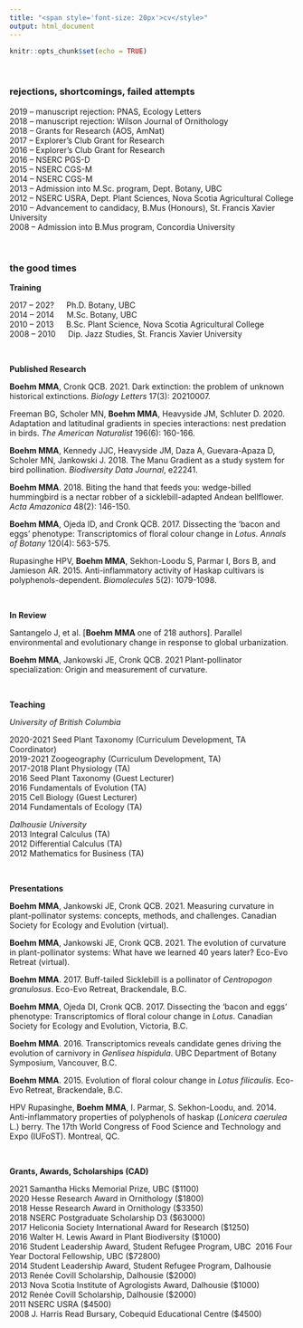 ```yaml
---
title: "<span style='font-size: 20px'>cv</style>"
output: html_document
---
```


```r
knitr::opts_chunk$set(echo = TRUE)
```

&nbsp;
&nbsp;
&nbsp;

### rejections, shortcomings, failed attempts

2019 &ndash; manuscript rejection: PNAS, Ecology Letters\
2018 &ndash; manuscript rejection: Wilson Journal of Ornithology\
2018 &ndash; Grants for Research (AOS, AmNat)\
2017 &ndash; Explorer's Club Grant for Research\
2016 &ndash; Explorer's Club Grant for Research\
2016 &ndash; NSERC PGS-D\
2015 &ndash; NSERC CGS-M\
2014 &ndash; NSERC CGS-M\
2013 &ndash; Admission into M.Sc. program, Dept. Botany, UBC\
2012 &ndash; NSERC USRA, Dept. Plant Sciences, Nova Scotia Agricultural College\
2010 &ndash; Advancement to candidacy, B.Mus (Honours), St. Francis Xavier University\
2008 &ndash; Admission into B.Mus program, Concordia University\


&nbsp;
&nbsp;
&nbsp;
&nbsp;
&nbsp;

### the good times

**Training**

2017 &ndash; 202? &emsp; Ph.D. Botany, UBC\
2014 &ndash; 2014 &emsp; M.Sc. Botany, UBC\
2010 &ndash; 2013 &emsp; B.Sc. Plant Science, Nova Scotia Agricultural College\
2008 &ndash; 2010 &emsp; Dip. Jazz Studies, St. Francis Xavier University\

&nbsp;

**Published Research**

**Boehm MMA**, Cronk QCB. 2021. Dark extinction: the problem of unknown historical extinctions. *Biology Letters* 17(3): 20210007.\

Freeman BG, Scholer MN, **Boehm MMA**, Heavyside JM, Schluter D. 2020. Adaptation and latitudinal gradients in species interactions: nest predation in birds. *The American Naturalist* 196(6): 160-166.\

**Boehm MMA**, Kennedy JJC, Heavyside JM, Daza A, Guevara-Apaza D, Scholer MN, Jankowski J. 2018. The Manu Gradient as a study system for bird pollination. *Biodiversity Data Journal*, e22241.\

**Boehm MMA**. 2018. Biting the hand that feeds you: wedge-billed hummingbird is a nectar robber of a sicklebill-adapted Andean bellflower. *Acta Amazonica* 48(2): 146-150.\

**Boehm MMA**, Ojeda ID, and Cronk QCB. 2017. Dissecting the ‘bacon and eggs’ phenotype: Transcriptomics of floral colour change in *Lotus*. *Annals of Botany* 120(4): 563-575.\

Rupasinghe HPV, **Boehm MMA**, Sekhon-Loodu S, Parmar I, Bors B, and Jamieson AR. 2015. Anti-inflammatory activity of Haskap cultivars is polyphenols-dependent. *Biomolecules* 5(2): 1079-1098.\

&nbsp;

**In Review**

Santangelo J, et al. [**Boehm MMA** one of 218 authors]. Parallel environmental and evolutionary change in response to global urbanization.\

**Boehm MMA**, Jankowski JE, Cronk QCB. 2021 Plant-pollinator specialization: Origin and measurement of curvature.\

&nbsp;

**Teaching**

*University of British Columbia*\

2020-2021	Seed Plant Taxonomy (Curriculum Development, TA Coordinator)\
2019-2021	Zoogeography (Curriculum Development, TA)\
2017-2018 Plant Physiology (TA)\
2016		Seed Plant Taxonomy (Guest Lecturer)\
2016    Fundamentals of Evolution (TA)\
2015 		Cell Biology (Guest Lecturer)\
2014		Fundamentals of Ecology (TA)\

*Dalhousie University*\
2013		Integral Calculus	(TA)\
2012		Differential Calculus (TA)\
2012    Mathematics for Business (TA)\

&nbsp;

**Presentations**\

**Boehm MMA**, Jankowski JE, Cronk QCB. 2021. Measuring curvature in plant-pollinator systems: concepts, methods, and challenges. Canadian Society for Ecology and Evolution (virtual).\

**Boehm MMA**, Jankowski JE, Cronk QCB. 2021. The evolution of curvature in plant-pollinator systems: What have we learned 40 years later? Eco-Evo Retreat (virtual).\ 

**Boehm MMA**. 2017. Buff-tailed Sicklebill is a pollinator of *Centropogon granulosus*. Eco-Evo Retreat, Brackendale, B.C.\

**Boehm MMA**, Ojeda DI, Cronk QCB. 2017. Dissecting the ‘bacon and eggs’ phenotype: Transcriptomics of floral colour change in *Lotus*. Canadian Society for Ecology and Evolution, Victoria, B.C.\

**Boehm MMA**. 2016. Transcriptomics reveals candidate genes driving the evolution of carnivory in *Genlisea hispidula*. UBC Department of Botany Symposium, Vancouver, B.C.\

**Boehm MMA**. 2015. Evolution of floral colour change in *Lotus filicaulis*. Eco-Evo Retreat, Brackendale, B.C.\

HPV Rupasinghe, **Boehm MMA**, I. Parmar, S. Sekhon-Loodu, and. 2014. Anti-inflammatory properties of polyphenols of haskap (*Lonicera caerulea* L.) berry. The 17th World Congress of Food Science and Technology and Expo (IUFoST). Montreal, QC.\

&nbsp;

**Grants, Awards, Scholarships (CAD)**

2021	Samantha Hicks Memorial Prize, UBC ($1100)\
2020  Hesse Research Award in Ornithology ($1800)\
2018	Hesse Research Award in Ornithology ($3350)\
2018	NSERC Postgraduate Scholarship D3 ($63000)\
2017	Heliconia Society International Award for Research ($1250)\
2016	Walter H. Lewis Award in Plant Biodiversity ($1000)\
2016	Student Leadership Award, Student Refugee Program, UBC\  
2016	Four Year Doctoral Fellowship, UBC ($72800)\
2014	Student Leadership Award, Student Refugee Program, Dalhousie\
2013	Renée Covill Scholarship, Dalhousie ($2000)\
2013	Nova Scotia Institute of Agrologists Award, Dalhousie ($1000)\
2012 	Renée Covill Scholarship, Dalhousie ($2000)\
2011 	NSERC USRA ($4500)\
2008	J. Harris Read Bursary, Cobequid Educational Centre ($4500)\




